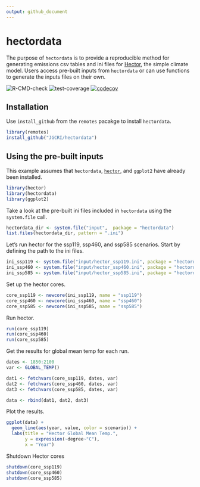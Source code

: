 ```yaml
---
output: github_document
---
```


<!-- README.md is generated from README.Rmd. Please edit that file -->

# hectordata

The purpose of `hectordata` is to provide a reproducible method for generating emissions csv tables and ini files for [Hector](https://github.com/jgcri/hector), the simple climate model. Users access pre-built inputs from `hectordata` or can use functions to generate the inputs files on their own. 

![R-CMD-check](https://github.com/JGCRI/hectordata/workflows/R-CMD-check/badge.svg) ![test-coverage](https://github.com/JGCRI/hectordata/workflows/test-coverage/badge.svg) [![codecov](https://codecov.io/gh/JGCRI/hectordata/branch/master/graph/badge.svg)](https://codecov.io/gh/JGCRI/hectordata)



## Installation 

Use `install_github` from the `remotes` pacakge to install `hectordata`.

```r
library(remotes)
install_github("JGCRI/hectordata")
```


## Using the pre-built inputs 

This example assumes that `hectordata`, [`hector`](https://github.com/jgcri/hector), and `ggplot2` have already been installed. 


```r
library(hector)
library(hectordata)
library(ggplot2)
```


Take a look at the pre-built ini files included in `hectordata` using the `system.file` call. 

```r
hectordata_dir <- system.file("input",  package = "hectordata")
list.files(hectordata_dir, pattern = ".ini")
```

Let's run hector for the ssp119, ssp460, and ssp585 scenarios. Start by defining the path to the ini files. 

```r
ini_ssp119 <- system.file("input/hector_ssp119.ini", package = "hectordata")
ini_ssp460 <- system.file("input/hector_ssp460.ini", package = "hectordata")
ini_ssp585 <- system.file("input/hector_ssp585.ini", package = "hectordata")
```


Set up the hector cores. 

```r
core_ssp119 <- newcore(ini_ssp119, name = "ssp119")
core_ssp460 <- newcore(ini_ssp460, name = "ssp460")
core_ssp585 <- newcore(ini_ssp585, name = "ssp585")
```


Run hector.

```r
run(core_ssp119)
run(core_ssp460)
run(core_ssp585)
```

Get the results for global mean temp for each run. 

```r
dates <- 1850:2100
var <- GLOBAL_TEMP()

dat1 <- fetchvars(core_ssp119, dates, var)
dat2 <- fetchvars(core_ssp460, dates, var)
dat3 <- fetchvars(core_ssp585, dates, var)

data <- rbind(dat1, dat2, dat3)
```


Plot the results.

```r
ggplot(data) + 
  geom_line(aes(year, value, color = scenario)) + 
  labs(title = "Hector Global Mean Temp.", 
       y = expression(~degree~"C"), 
       x = "Year")

```




Shutdown Hector cores 

```r
shutdown(core_ssp119)
shutdown(core_ssp460)
shutdown(core_ssp585)
```
